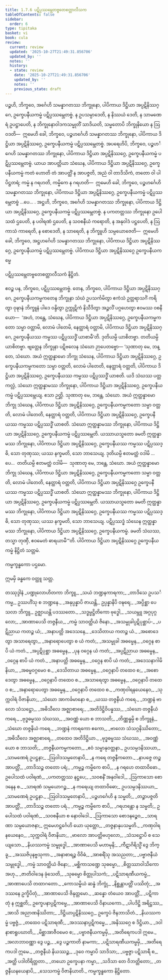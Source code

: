 ```yaml
---
title: 1.7.6 ပဋိပ္ပဿမ္ဘေတဗ္ဗတေစတ္တာလီသက
tableOfContents: false
sidebar:
  order: 6
type: tipitaka
basket: vi
book: cula
review:
  current: review
  updated: '2025-10-27T21:49:31.856706'
  updated_by: ''
  notes: ''
  history:
  - state: review
    date: '2025-10-27T21:49:31.856706'
    updated_by: ''
    notes: ''
    previous_state: draft
---
```



<ReviewStatus review={frontmatter.review} showDetails={true} />

<HypothesisAnnotation frontmatter={frontmatter} />

<DynamicBreadcrumb />

<Division number="73" book="cula" e="ch" v="4" p="77">

<Paragraph number="329" book="cula">
ပဉ္စဟိ, ဘိက္ခဝေ, အင်္ဂေဟိ သမန္နာဂတဿ ဘိက္ခုနော, ပါပိကာယ ဒိဋ္ဌိယာ အပ္ပဋိနိဿဂ္ဂေ, ဥက္ခေပနီယကမ္မံ ပဋိပ္ပဿမ္ဘေတဗ္ဗံ. န ဥပသမ္ပာဒေတိ, န နိဿယံ ဒေတိ, န သာမဏေရံ ဥပဋ္ဌာပေတိ, န ဘိက္ခုနောဝါဒကသမ္မုတိံ သာဒိယတိ, သမ္မတောပိ ဘိက္ခုနိယော န ဩဝဒတိ—  ဣမေဟိ ခေါ, ဘိက္ခဝေ, ပဉ္စဟင်္ဂေဟိ သမန္နာဂတဿ ဘိက္ခုနော, ပါပိကာယ ဒိဋ္ဌိယာ အပ္ပဋိနိဿဂ္ဂေ, ဥက္ခေပနီယကမ္မံ ပဋိပ္ပဿမ္ဘေတဗ္ဗံ.
</Paragraph>

<Paragraph number="330" book="cula">
အပရေဟိပိ, ဘိက္ခဝေ, ပဉ္စဟင်္ဂေဟိ သမန္နာဂတဿ ဘိက္ခုနော, ပါပိကာယ ဒိဋ္ဌိယာ အပ္ပဋိနိဿဂ္ဂေ, ဥက္ခေပနီယကမ္မံ ပဋိပ္ပဿမ္ဘေတဗ္ဗံ. ယာယ အာပတ္တိယာ သံဃေန, ပါပိကာယ ဒိဋ္ဌိယာ အပ္ပဋိနိဿဂ္ဂေ, ဥက္ခေပနီယကမ္မံ ကတံ ဟောတိ တံ အာပတ္တိံ န အာပဇ္ဇတိ, အညံ ဝါ တာဒိသိကံ, တတော ဝါ ပါပိဋ္ဌတရံ; ကမ္မံ န ဂရဟတိ, ကမ္မိကေ န ဂရဟတိ—  ဣမေဟိ ခေါ, ဘိက္ခဝေ, ပဉ္စဟင်္ဂေဟိ သမန္နာဂတဿ ဘိက္ခုနော, ပါပိကာယ ဒိဋ္ဌိယာ အပ္ပဋိနိဿဂ္ဂေ, ဥက္ခေပနီယကမ္မံ ပဋိပ္ပဿမ္ဘေတဗ္ဗံ …ပေ… .
</Paragraph>

<Paragraph number="331" book="cula">
အဋ္ဌဟိ, ဘိက္ခဝေ, အင်္ဂေဟိ သမန္နာဂတဿ ဘိက္ခုနော, ပါပိကာယ ဒိဋ္ဌိယာ အပ္ပဋိနိဿဂ္ဂေ, ဥက္ခေပနီယကမ္မံ ပဋိပ္ပဿမ္ဘေတဗ္ဗံ. န ပကတတ္တဿ ဘိက္ခုနော ဥပေါသထံ ဌပေတိ, န ပဝါရဏံ ဌပေတိ, န သဝစနီယံ ကရောတိ, န အနုဝါဒံ ပဋ္ဌပေတိ, န ဩကာသံ ကာရေတိ, န စောဒေတိ, န သာရေတိ, န ဘိက္ခူဟိ သမ္ပယောဇေတိ—  ဣမေဟိ ခေါ, ဘိက္ခဝေ, အဋ္ဌဟင်္ဂေဟိ သမန္နာဂတဿ ဘိက္ခုနော, ပါပိကာယ ဒိဋ္ဌိယာ အပ္ပဋိနိဿဂ္ဂေ, ဥက္ခေပနီယကမ္မံ ပဋိပ္ပဿမ္ဘေတဗ္ဗံ.

</Paragraph>
</Division>

<Paragraph number="332" book="cula">
ပါပိကာယ ဒိဋ္ဌိယာ အပ္ပဋိနိဿဂ္ဂေ ဥက္ခေပနီယကမ္မေ

  
ပဋိပ္ပဿမ္ဘေတဗ္ဗတေစတ္တာလီသကံ နိဋ္ဌိတံ.


</Paragraph>

<Division number="74" book="cula" e="ch" v="4" p="77">

<Paragraph number="333" book="cula">
ဧဝဉ္စ ပန, ဘိက္ခဝေ, ပဋိပ္ပဿမ္ဘေတဗ္ဗံ. တေန, ဘိက္ခဝေ, ပါပိကာယ ဒိဋ္ဌိယာ အပ္ပဋိနိဿဂ္ဂေ, ဥက္ခေပနီယကမ္မကတေန ဘိက္ခုနာ သံဃံ ဥပသင်္ကမိတွာ ဧကံသံ ဥတ္တရာသင်္ဂံ ကရိတွာ ဝုဍ္ဎာနံ ဘိက္ခူနံ ပါဒေ ဝန္ဒိတွာ ဥက္ကုဋိကံ နိသီဒိတွာ အဉ္ဇလိံ ပဂ္ဂဟေတွာ ဧဝမဿ ဝစနီယော—  ‘အဟံ, ဘန္တေ, သံဃေန, ပါပိကာယ ဒိဋ္ဌိယာ အပ္ပဋိနိဿဂ္ဂေ, ဥက္ခေပနီယကမ္မကတော သမ္မာ ဝတ္တာမိ, လောမံ ပါတေမိ, နေတ္ထာရံ ဝတ္တာမိ, ပါပိကာယ ဒိဋ္ဌိယာ အပ္ပဋိနိဿဂ္ဂေ, ဥက္ခေပနီယဿ ကမ္မဿ ပဋိပ္ပဿဒ္ဓိံ ယာစာမီ’တိ. ဒုတိယမ္ပိ ယာစိတဗ္ဗာ. တတိယမ္ပိ ယာစိတဗ္ဗာ. ဗျတ္တေန ဘိက္ခုနာ ပဋိဗလေန သံဃော ဉာပေတဗ္ဗော—
</Paragraph>

<Paragraph number="334" book="cula">
‘သုဏာတု မေ, ဘန္တေ, သံဃော. အယံ ဣတ္ထန္နာမော ဘိက္ခု သံဃေန, ပါပိကာယ ဒိဋ္ဌိယာ အပ္ပဋိနိဿဂ္ဂေ, ဥက္ခေပနီယကမ္မကတော သမ္မာ ဝတ္တတိ, လောမံ ပါတေတိ, နေတ္ထာရံ ဝတ္တတိ, ပါပိကာယ ဒိဋ္ဌိယာ အပ္ပဋိနိဿဂ္ဂေ, ဥက္ခေပနီယဿ ကမ္မဿ ပဋိပ္ပဿဒ္ဓိံ ယာစတိ. ယဒိ သံဃဿ ပတ္တကလ္လံ, သံဃော ဣတ္ထန္နာမဿ ဘိက္ခုနော, ပါပိကာယ ဒိဋ္ဌိယာ အပ္ပဋိနိဿဂ္ဂေ, ဥက္ခေပနီယကမ္မံ ပဋိပ္ပဿမ္ဘေယျ. ဧသာ ဉတ္တိ.
</Paragraph>

<Paragraph number="335" book="cula">
သုဏာတု မေ, ဘန္တေ, သံဃော. အယံ ဣတ္ထန္နာမော ဘိက္ခု သံဃေန, ပါပိကာယ ဒိဋ္ဌိယာ အပ္ပဋိနိဿဂ္ဂေ, ဥက္ခေပနီယကမ္မကတော သမ္မာ ဝတ္တတိ, လောမံ ပါတေတိ, နေတ္ထာရံ ဝတ္တတိ, ပါပိကာယ ဒိဋ္ဌိယာ အပ္ပဋိနိဿဂ္ဂေ, ဥက္ခေပနီယဿ ကမ္မဿ ပဋိပ္ပဿဒ္ဓိံ ယာစတိ. သံဃော ဣတ္ထန္နာမဿ ဘိက္ခုနော, ပါပိကာယ ဒိဋ္ဌိယာ အပ္ပဋိနိဿဂ္ဂေ, ဥက္ခေပနီယကမ္မံ ပဋိပ္ပဿမ္ဘေတိ. ယဿာယသ္မတော ခမတိ ဣတ္ထန္နာမဿ ဘိက္ခုနော, ပါပိကာယ ဒိဋ္ဌိယာ အပ္ပဋိနိဿဂ္ဂေ, ဥက္ခေပနီယဿ ကမ္မဿ ပဋိပ္ပဿဒ္ဓိ, သော တုဏှဿ; ယဿ နက္ခမတိ, သော ဘာသေယျ.
</Paragraph>

<Paragraph number="336" book="cula">
ဒုတိယမ္ပိ ဧတမတ္ထံ ဝဒါမိ …ပေ…  တတိယမ္ပိ ဧတမတ္ထံ ဝဒါမိ—  သုဏာတု မေ, ဘန္တေ, သံဃော. အယံ ဣတ္ထန္နာမော ဘိက္ခု သံဃေန, ပါပိကာယ ဒိဋ္ဌိယာ အပ္ပဋိနိဿဂ္ဂေ, ဥက္ခေပနီယကမ္မကတော သမ္မာ ဝတ္တတိ, လောမံ ပါတေတိ, နေတ္ထာရံ ဝတ္တတိ, ပါပိကာယ ဒိဋ္ဌိယာ အပ္ပဋိနိဿဂ္ဂေ ဥက္ခေပနီယဿ ကမ္မဿ ပဋိပ္ပဿဒ္ဓိံ ယာစတိ. သံဃော ဣတ္ထန္နာမဿ ဘိက္ခုနော, ပါပိကာယ ဒိဋ္ဌိယာ အပ္ပဋိနိဿဂ္ဂေ, ဥက္ခေပနီယကမ္မံ ပဋိပ္ပဿမ္ဘေတိ. ယဿာယသ္မတော ခမတိ ဣတ္ထန္နာမဿ ဘိက္ခုနော, ပါပိကာယ ဒိဋ္ဌိယာ အပ္ပဋိနိဿဂ္ဂေ, ဥက္ခေပနီယဿ ကမ္မဿ ပဋိပ္ပဿဒ္ဓိ, သော တုဏှဿ; ယဿ နက္ခမတိ, သော ဘာသေယျ.
</Paragraph>

<Paragraph number="337" book="cula">
ပဋိပ္ပဿဒ္ဓံ သံဃေန ဣတ္ထန္နာမဿ ဘိက္ခုနော, ပါပိကာယ ဒိဋ္ဌိယာ အပ္ပဋိနိဿဂ္ဂေ, ဥက္ခေပနီယကမ္မံ. ခမတိ သံဃဿ, တသ္မာ တုဏှီ, ဧဝမေတံ ဓာရယာမီ’”တိ.

</Paragraph>
</Division>

<Paragraph number="338" book="cula">
ပါပိကာယ ဒိဋ္ဌိယာ အပ္ပဋိနိဿဂ္ဂေ ဥက္ခေပနီယကမ္မံ နိဋ္ဌိတံ သတ္တမံ.

  
ကမ္မက္ခန္ဓကော ပဌမော.

  
ဣမမှိ ခန္ဓကေ ဝတ္ထူ သတ္တ.



</Paragraph>

<Paragraph number="339" type="center" book="cula">
တဿုဒ္ဒါနံ


</Paragraph>

<Paragraph number="340" type="verses" book="cula">
_ပဏ္ဍုလောဟိတကာ ဘိက္ခူ,_  
_သယံ ဘဏ္ဍနကာရကာ;_  
_တာဒိသေ ဥပသင်္ကမ္မ,_  
ဥဿဟိံသု စ ဘဏ္ဍနေ._  

</Paragraph>

<Paragraph number="341" book="cula">
_အနုပ္ပန္နာပိ ဇာယန္တိ,_  
ဥပ္ပန္နာနိပိ ဝဍ္ဎရေ;_  
_အပ္ပိစ္ဆာ ပေသလာ ဘိက္ခူ,_  
ဥဇ္ဈာယန္တိ ပဒဿတော._  

</Paragraph>

<Paragraph number="342" type="verses" book="cula">
_သဒ္ဓမ္မဋ္ဌိတိကော ဗုဒ္ဓေါ,_  
_သယမ္ဘူ အဂ္ဂပုဂ္ဂလော;_  
_အာဏာပေသိ တဇ္ဇနီယ,_  
_ကမ္မံ သာဝတ္ထိယံ ဇိနော._  

</Paragraph>

<Paragraph number="343" type="verses" book="cula">
_အသမ္မုခါပ္ပဋိပုစ္ဆာပ်-_  
_ပဋိညာယ ကတဉ္စ ယံ;_  
_အနာပတ္တိ အဒေသနေ,_  
_ဒေသိတာယ ကတဉ္စ ယံ._  

</Paragraph>

<Paragraph number="344" type="verses" book="cula">
_အစောဒေတွာ အသာရေတွာ,_  
_အနာရောပေတွာ စ ယံ ကတံ;_  
_အသမ္မုခါ အဓမ္မေန,_  
_ဝဂ္ဂေန စာပိ ယံ ကတံ._  

</Paragraph>

<Paragraph number="345" type="verses" book="cula">
_အပ္ပဋိပုစ္ဆာ အဓမ္မေန,_  
_ပုန ဝဂ္ဂေန ယံ ကတံ;_  
_အပ္ပဋိညာယ အဓမ္မေန,_  
_ဝဂ္ဂေန စာပိ ယံ ကတံ._  

</Paragraph>

<Paragraph number="346" type="verses" book="cula">
_အနာပတ္တိ အဓမ္မေန,_  
_ဝဂ္ဂေန စာပိ ယံ ကတံ;_  
_အဒေသနာဂါမိနိယာ,_  
_အဓမ္မဝဂ္ဂမေဝ စ._  

</Paragraph>

<Paragraph number="347" type="verses" book="cula">
_ဒေသိတာယ အဓမ္မေန,_  
_ဝဂ္ဂေနာပိ တထေဝ စ;_  
_အစောဒေတွာ အဓမ္မေန,_  
_ဝဂ္ဂေနာပိ တထေဝ စ._  

</Paragraph>

<Paragraph number="348" type="verses" book="cula">
_အသာရေတွာ အဓမ္မေန,_  
_ဝဂ္ဂေနာပိ တထေဝ စ;_  
_အနာရောပေတွာ အဓမ္မေန,_  
_ဝဂ္ဂေနာပိ တထေဝ စ._  

</Paragraph>

<Paragraph number="349" type="verses" book="cula">
_ကဏှဝါရနယေနေဝ,_  
_သုက္ကဝါရံ ဝိဇာနိယာ;_  
_သံဃော အာကင်္ခမာနော စ,_  
_ယဿ တဇ္ဇနီယံ ကရေ._  

</Paragraph>

<Paragraph number="350" type="verses" book="cula">
_ဘဏ္ဍနံ ဗာလော သံသဋ္ဌော,_  
_အဓိသီလေ အဇ္ဈာစာရေ;_  
_အတိဒိဋ္ဌိဝိပန္နဿ,_  
_သံဃော တဇ္ဇနီယံ ကရေ._  

</Paragraph>

<Paragraph number="351" type="verses" book="cula">
_ဗုဒ္ဓဓမ္မဿ သံဃဿ,_  
_အဝဏ္ဏံ ယော စ ဘာသတိ;_  
_တိဏ္ဏန္နမ္ပိ စ ဘိက္ခူနံ,_  
_သံဃော တဇ္ဇနိယံ ကရေ._  

</Paragraph>

<Paragraph number="352" type="verses" book="cula">
_ဘဏ္ဍနံ ကာရကော ဧကော,_  
_ဗာလော သံသဂ္ဂနိဿိတော;_  
_အဓိသီလေ အဇ္ဈာစာရေ,_  
_တထေဝ အတိဒိဋ္ဌိယာ._  

</Paragraph>

<Paragraph number="353" type="verses" book="cula">
_ဗုဒ္ဓဓမ္မဿ သံဃဿ,_  
_အဝဏ္ဏံ ယော စ ဘာသတိ;_  
_တဇ္ဇနီယကမ္မကတော,_  
_ဧဝံ သမ္မာနုဝတ္တနာ._  

</Paragraph>

<Paragraph number="354" type="verses" book="cula">
ဥပသမ္ပဒနိဿယာ,_  
_သာမဏေရံ ဥပဋ္ဌနာ;_  
_ဩဝါဒသမ္မတေနာပိ,_  
_န ကရေ တဇ္ဇနီကတော._  

</Paragraph>

<Paragraph number="355" type="verses" book="cula">
_နာပဇ္ဇေ တဉ္စ အာပတ္တိံ,_  
_တာဒိသဉ္စ တတော ပရံ;_  
_ကမ္မဉ္စ ကမ္မိကေ စာပိ,_  
_န ဂရဟေ တထာဝိဓော._  

</Paragraph>

<Paragraph number="356" type="verses" book="cula">
ဥပေါသထံ ပဝါရဏံ,_  
_ပကတတ္တဿ နဋ္ဌပေ;_  
_သဝစနိံ အနုဝါဒေါ,_  
_ဩကာသော စောဒနေန စ._  

</Paragraph>

<Paragraph number="357" type="verses" book="cula">
_သာရဏံ သမ္ပယောဂဉ္စ,_  
_န ကရေယျ တထာဝိဓော;_  
ဥပသမ္ပဒနိဿယာ,_  
_သာမဏေရံ ဥပဋ္ဌနာ._  

</Paragraph>

<Paragraph number="358" type="verses" book="cula">
_ဩဝါဒသမ္မတေနာပိ,_  
_ပဉ္စဟင်္ဂေဟိ န သမ္မတိ;_  
_တဉ္စာပဇ္ဇတိ အာပတ္တိံ,_  
_တာဒိသဉ္စ တတော ပရံ._  

</Paragraph>

<Paragraph number="359" type="verses" book="cula">
_ကမ္မဉ္စ ကမ္မိကေ စာပိ,_  
_ဂရဟန္တော န သမ္မတိ;_  
ဥပေါသထံ ပဝါရဏံ,_  
_သဝစနီယာ စ နောဝါဒေါ._  

</Paragraph>

<Paragraph number="360" type="verses" book="cula">
_ဩကာသော စောဒနဉ္စေဝ,_  
_သာရဏာ သမ္ပယောဇနာ;_  
ဣမေဟဋ္ဌင်္ဂေဟိ ယော ယုတ္တော,_  
_တဇ္ဇနာနုပသမ္မတိ._  

</Paragraph>

<Paragraph number="361" type="verses" book="cula">
_ကဏှဝါရနယေနေဝ,_  
_သုက္ကဝါရံ ဝိဇာနိယာ;_  
_ဗာလော အာပတ္တိဗဟုလော,_  
_သံသဋ္ဌောပိ စ သေယျသော._  

</Paragraph>

<Paragraph number="362" type="verses" book="cula">
_နိယဿကမ္မံ သမ္ဗုဒ္ဓေါ,_  
_အာဏာပေသိ မဟာမုနိ;_  
_ကီဋာဂိရိသ္မိံ ဒွေ ဘိက္ခူ,_  
_အဿဇိပုနဗ္ဗသုကာ._  

</Paragraph>

<Paragraph number="363" type="verses" book="cula">
_အနာစာရဉ္စ ဝိဝိဓံ,_  
_အာစရိံသု အသညတာ;_  
_ပဗ္ဗာဇနီယံ သမ္ဗုဒ္ဓေါ,_  
_ကမ္မံ သာဝတ္ထိယံ ဇိနော;_  
_မစ္ဆိကာသဏ္ဍေ သုဓမ္မော,_  
_စိတ္တဿာဝါသိကော အဟု._  

</Paragraph>

<Paragraph number="364" type="verses" book="cula">
_ဇာတိဝါဒေန ခုံသေတိ,_  
_သုဓမ္မော စိတ္တုပါသကံ;_  
_ပဋိသာရဏီယကမ္မံ,_  
_အာဏာပေသိ တထာဂတော._  

</Paragraph>

<Paragraph number="365" type="verses" book="cula">
_ကောသမ္ဗိယံ ဆန္နံ ဘိက္ခုံ,_  
_နိစ္ဆန္တာပတ္တိံ ပဿိတုံ;_  
_အဒဿနေ ဥက္ခိပိတုံ,_  
_အာဏာပေသိ ဇိနုတ္တမော._  

</Paragraph>

<Paragraph number="366" type="verses" book="cula">
_ဆန္နော တံယေဝ အာပတ္တိံ,_  
_ပဋိကာတုံ န ဣစ္ဆတိ;_  
ဥက္ခေပနာပ္ပဋိကမ္မေ,_  
_အာဏာပေသိ ဝိနာယကော._  

</Paragraph>

<Paragraph number="367" type="verses" book="cula">
_ပါပဒိဋ္ဌိ အရိဋ္ဌဿ,_  
_အာသိ အညာဏနိဿိတာ;_  
_ဒိဋ္ဌိယာပ္ပဋိနိဿဂ္ဂေ,_  
ဥက္ခေပံ ဇိနဘာသိတံ._  

</Paragraph>

<Paragraph number="368" type="verses" book="cula">
_နိယဿကမ္မံ ပဗ္ဗဇ္ဇံ,_  
_တထေဝ ပဋိသာရဏီ;_  
_အဒဿနာပ္ပဋိကမ္မေ,_  
_အနိဿဂ္ဂေ စ ဒိဋ္ဌိယာ._  

</Paragraph>

<Paragraph number="369" type="verses" book="cula">
_ဒဝါနာစာရူပဃာတိ,_  
_မိစ္ဆာအာဇီဝမေဝ စ;_  
_ပဗ္ဗာဇနီယကမ္မမှိ,_  
_အတိရေကပဒါ ဣမေ._  

</Paragraph>

<Paragraph number="370" type="verses" book="cula">
_အလာဘာဝဏ္ဏာ ဒွေ ပဉ္စ,_  
_ဒွေ ပဉ္စကာတိ နာမကာ;_  
_ပဋိသာရဏီယကမ္မမှိ,_  
_အတိရေကပဒါ ဣမေ._  

</Paragraph>

<Paragraph number="371" type="verses" book="cula">
_တဇ္ဇနီယံ နိယဿဉ္စ,_  
_ဒုဝေ ကမ္မာပိ သာဒိသာ;_  
_ပဗ္ဗဇ္ဇာ ပဋိသာရီ စ,_  
_အတ္ထိ ပဒါတိရိတ္တတာ._  

</Paragraph>

<Paragraph number="372" type="verses" book="cula">
_တယော ဥက္ခေပနာ ကမ္မာ,_  
_သဒိသာ တေ ဝိဘတ္တိတော;_  
_တဇ္ဇနီယနယေနာပိ,_  
_သေသကမ္မံ ဝိဇာနိယာတိ._  


</Paragraph>

<Paragraph number="373" type="center" book="cula">
ကမ္မက္ခန္ဓကော နိဋ္ဌိတော.
</Paragraph>